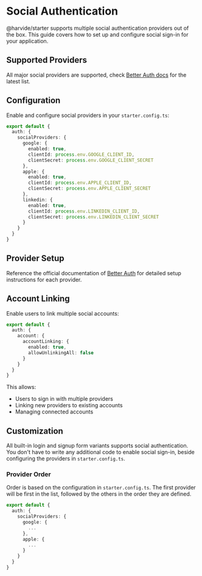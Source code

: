 # Social Authentication

@harvide/starter supports multiple social authentication providers out of the box. This guide covers how to set up and configure social sign-in for your application.

## Supported Providers

All major social providers are supported, check [Better Auth docs](https://www.better-auth.com/docs/authentication/apple) for the latest list.

## Configuration

Enable and configure social providers in your `starter.config.ts`:

```typescript
export default {
  auth: {
    socialProviders: {
      google: {
        enabled: true,
        clientId: process.env.GOOGLE_CLIENT_ID,
        clientSecret: process.env.GOOGLE_CLIENT_SECRET
      },
      apple: {
        enabled: true,
        clientId: process.env.APPLE_CLIENT_ID,
        clientSecret: process.env.APPLE_CLIENT_SECRET
      },
      linkedin: {
        enabled: true,
        clientId: process.env.LINKEDIN_CLIENT_ID,
        clientSecret: process.env.LINKEDIN_CLIENT_SECRET
      }
    }
  }
}
```

## Provider Setup

Reference the official documentation of [Better Auth](https://www.better-auth.com/docs/authentication/apple) for detailed setup instructions for each provider.

## Account Linking

Enable users to link multiple social accounts:

```typescript
export default {
  auth: {
    account: {
      accountLinking: {
        enabled: true,
        allowUnlinkingAll: false
      }
    }
  }
}
```

This allows:
- Users to sign in with multiple providers
- Linking new providers to existing accounts
- Managing connected accounts

## Customization

All built-in login and signup form variants supports social authentication. You don't have to write any additional code to enable social sign-in, beside configuring the providers in `starter.config.ts`.

### Provider Order

Order is based on the configuration in `starter.config.ts`. The first provider will be first in the list, followed by the others in the order they are defined.

```typescript
export default {
  auth: {
    socialProviders: {
      google: {
        ...
      },
      apple: {
        ...
      }
    }
  }
}
```